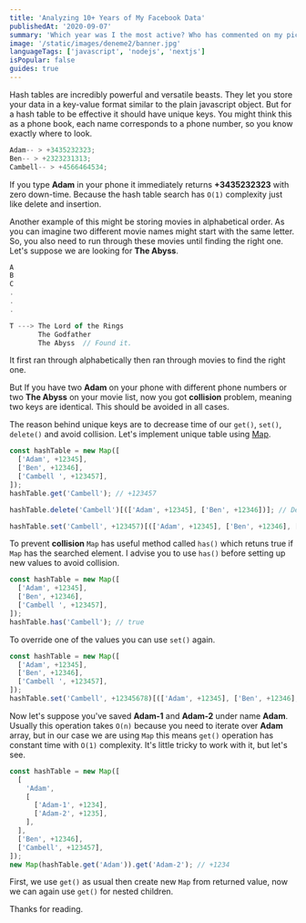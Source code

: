 ```yaml
---
title: 'Analyzing 10+ Years of My Facebook Data'
publishedAt: '2020-09-07'
summary: 'Which year was I the most active? Who has commented on my pictures the most? How many songs have I streamed?'
image: '/static/images/deneme2/banner.jpg'
languageTags: ['javascript', 'nodejs', 'nextjs']
isPopular: false
guides: true
---
```


Hash tables are incredibly powerful and versatile beasts. They let you store your data in a key-value format similar to the plain javascript object. But for a hash table to be effective it should have unique keys. You might think this as a phone book, each name corresponds to a phone number, so you know exactly where to look.

```javascript
Adam-- > +3435232323;
Ben-- > +2323231313;
Cambell-- > +4566464534;
```

If you type **Adam** in your phone it immediately returns **+3435232323** with zero down-time. Because the hash table search has <code>O(1)</code> complexity just like delete and insertion.

Another example of this might be storing movies in alphabetical order. As you can imagine two different movie names might start with the same letter. So, you also need to run through these movies until finding the right one. Let's suppose we are looking for **The Abyss**.

```javascript
A
B
C
.
.
.

T ---> The Lord of the Rings
       The Godfather
       The Abyss  // Found it.
```

It first ran through alphabetically then ran through movies to find the right one.

But If you have two **Adam** on your phone with different phone numbers or two **The Abyss** on your movie list, now you got **collision** problem, meaning two keys are identical. This should be avoided in all cases.

The reason behind unique keys are to decrease time of our <code>get()</code>, <code>set()</code>, <code>delete()</code> and avoid collision. Let's implement unique table using [Map](https://developer.mozilla.org/tr/docs/Web/JavaScript/Reference/Global_Objects/Map).

```javascript
const hashTable = new Map([
  ['Adam', +12345],
  ['Ben', +12346],
  ['Cambell ', +123457],
]);
hashTable.get('Cambell'); // +123457

hashTable.delete('Cambell')[(['Adam', +12345], ['Ben', +12346])]; // Deletes Cambell from list

hashTable.set('Cambell', +123457)[(['Adam', +12345], ['Ben', +12346], ['Cambell ', +123457])]; // Adds Cambell to list
```

To prevent **collision** `Map` has useful method called `has()` which retuns true if `Map` has the searched element. I advise you to use `has()` before setting up new values to avoid collision.

```javascript
const hashTable = new Map([
  ['Adam', +12345],
  ['Ben', +12346],
  ['Cambell ', +123457],
]);
hashTable.has('Cambell'); // true
```

To override one of the values you can use `set()` again.

```javascript
const hashTable = new Map([
  ['Adam', +12345],
  ['Ben', +12346],
  ['Cambell ', +123457],
]);
hashTable.set('Cambell', +12345678)[(['Adam', +12345], ['Ben', +12346], ['Cambell ', +12345678])];
```

Now let's suppose you've saved **Adam-1** and **Adam-2** under name **Adam**. Usually this operation takes `O(n)` because you need to iterate over **Adam** array, but in our case we are using `Map` this means `get()` operation has constant time with `O(1)` complexity. It's little tricky to work with it, but let's see.

```javascript
const hashTable = new Map([
  [
    'Adam',
    [
      ['Adam-1', +1234],
      ['Adam-2', +1235],
    ],
  ],
  ['Ben', +12346],
  ['Cambell', +123457],
]);
new Map(hashTable.get('Adam')).get('Adam-2'); // +1234
```

First, we use `get()` as usual then create new `Map` from returned value, now we can again use `get()` for nested children.

Thanks for reading.
